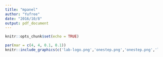 ---
title: "mpanel"
author: "Yufree"
date: "2016/10/8"
output: pdf_document
---

```{r setup, include=FALSE}
knitr::opts_chunk$set(echo = TRUE)
```

\begin{figure}[htb]
\centering
  \begin{tabular}{@{}cc@{}}
    \includegraphics[width=.5\textwidth]{lab-logo} &
    \includegraphics[width=.5\textwidth]{onestep} \\
    \includegraphics[width=.5\textwidth]{onestep} &
    \includegraphics[width=.5\textwidth]{lab-logo}   \\
  \end{tabular}
  \caption{This is   some figure side by side}
\end{figure}

```{r multi-plots, out.width = '50%', fig.show='hold',fig.cap='Four plots placed side by side.'}
par(mar = c(4, 4, 0.1, 0.1))
knitr::include_graphics(c('lab-logo.png','onestep.png','onestep.png','lab-logo.png'))
```

